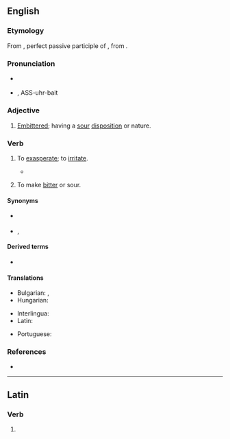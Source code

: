 ==English==

===Etymology===
From {{der|en|la|acerbātus}}, perfect passive participle of {{m|la|acerbō||make bitter}}, from {{m|la|acerbus||bitter}}.

===Pronunciation===
* {{a|UK}} {{IPA|/ˈa.sə.beɪt/|lang=en}}
* {{a|US}} {{IPA|/ˈæ.səɹˌbeɪt/|lang=en}}, ASS-uhr-bait

===Adjective===
{{en-adj}}

# {{lb|en|rare}} [[embittered|Embittered]]; having a [[sour]] [[disposition]] or nature.

===Verb===
{{en-verb|acerbat}}

# {{lb|en|transitive}} To [[exasperate]]; to [[irritate]].
#* {{quote-text|year=1869|author=[[w:Anthony Trollope|Anthony Trollope]]|title=Phineas Finn|chapter=51|passage=Lady Laura had triumphed; but she had no desire to '''acerbate''' her husband by any unpalatable allusion to her victory.}}
# {{lb|en|transitive}} To make [[bitter]] or sour.

====Synonyms====
* {{sense|exasperate}} {{l|en|provoke}}
* {{sense|make bitter}} {{l|en|sour}}, {{l|en|embitter}}

====Derived terms====
* {{l|en|acerbation}}

====Translations====
{{trans-top|exasperate}}
* Bulgarian: {{t+|bg|дразня}}, {{t+|bg|ядосвам}}
* Hungarian: {{t+|hu|elkeserít}}
{{trans-mid}}
* Interlingua: {{t|ia|acerbar}}
* Latin: {{t|la|acerbō}}
{{trans-bottom}}

{{trans-top|to make bitter or sour}}
* Portuguese: {{t+|pt|acerbar}}
{{trans-mid}}
{{trans-bottom}}

===References===
* {{R:OneLook}}

----

==Latin==

===Verb===
{{la-verb-form|acerbāte}}

# {{inflection of|acerbō||1|p|pres|actv|impr|lang=la}}